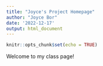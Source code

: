 ```yaml
---
title: "Joyce's Project Homepage"
author: "Joyce Bor"
date: '2022-12-17'
output: html_document
---
```


```r
knitr::opts_chunk$set(echo = TRUE)
```

Welcome to my class page!